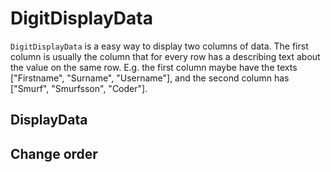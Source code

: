 
<Meta
    title="Elements|DigitDisplayData"
    component={DigitDisplayData}
/>

# DigitDisplayData

`DigitDisplayData` is a easy way to display two columns of data. The first column is usually the column that for every row has a describing text about the value on the same row. E.g. the first column maybe have the texts ["Firstname", "Surname", "Username"], and the second column has ["Smurf", "Smurfsson", "Coder"]. 

## DisplayData

<Preview>
    <Story name="Normal">
        <DigitDisplayData
            data={{
                firstname: "Smurf",
                surname: "Smurfsson",
                username: "Coder",
            }}
            keysText={{
                firstname: "Firstname",
                surname: "Surname",
                username: "Username",
            }}
            keysOrder={["firstname", "surname", "username"]}
        />
    </Story>
    <Story name="Normal 2">
        <DigitDisplayData
            data={{
                firstname: "digIT",
                surname: "Hackerman",
                nick: "bestNick",
            }}
            keysText={{
                firstname: "Firstname",
                surname: "Surname",
                nick: "Nick",
            }}
            keysOrder={["firstname", "surname", "nick"]}
        />
    </Story>
</Preview>

## Change order

<Preview>
    <Story name="Normal order">
        <DigitDisplayData
            data={{
                firstname: "Smurf",
                surname: "Smurfsson",
                username: "Coder",
            }}
            keysText={{
                firstname: "Firstname",
                surname: "Surname",
                username: "Username",
            }}
            keysOrder={["username", "firstname", "surname"]}
        />
    </Story>
    <Story name="Normal 2 order">
        <DigitDisplayData
            data={{
                firstname: "digIT",
                surname: "Hackerman",
                nick: "myNick",
            }}
            keysText={{
                firstname: "Firstname",
                surname: "Surname",
                nick: "Nick",
            }}
            keysOrder={["firstname", "nick", "surname"]}
        />
    </Story>
</Preview>

<Props of={DigitDisplayData} />
